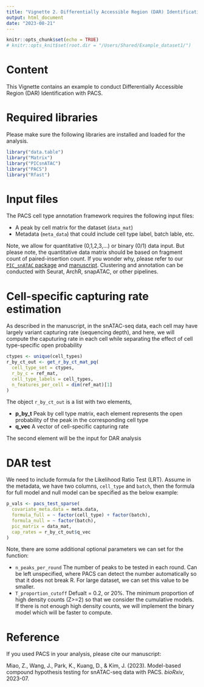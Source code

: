 ```yaml
---
title: "Vignette 2. Differentially Accessible Region (DAR) Identification with PACS"
output: html_document
date: "2023-08-21"
---
```


```r
knitr::opts_chunk$set(echo = TRUE)
# knitr::opts_knit$set(root.dir = "/Users/Shared/Example_dataset1/")
```

# Content

This Vignette contains an example to conduct Differentially Accessible Region (DAR) Identification with PACS. 

# Required libraries
Please make sure the following libraries are installed and loaded for the analysis. 
```r
library("data.table")
library("Matrix")
library("PICsnATAC")
library("PACS")
library("Rfast")
```

# Input files

The PACS cell type annotation framework requires the following input files:

  * A peak by cell matrix for the dataset (`data_mat`)
  * Metadata (`meta_data`) that could include cell type label, batch lable, etc. 

Note, we allow for quantitative (0,1,2,3,...) or binary (0/1) data input. But please note, the quantitative data matrix should be based on fragment count of paired-insertion count. If you wonder why, please refer to our
[`PIC_snATAC` package](https://github.com/Zhen-Miao/PIC-snATAC) and [manuscript](https://github.com/Zhen-Miao/PIC-snATAC). 
Clustering and annotation can be conducted with Seurat, ArchR, snapATAC, or other pipelines. 

# Cell-specific capturing rate estimation
As described in the manuscript, in the snATAC-seq data, each cell may have largely variant 
capturing rate (sequencing depth), and here, we will compute the caputuring rate in each cell
while separating the effect of cell type-specific open probability
```r
ctypes <- unique(cell_types)
r_by_ct_out <- get_r_by_ct_mat_pq(
  cell_type_set = ctypes,
  r_by_c = ref_mat,
  cell_type_labels = cell_types,
  n_features_per_cell = dim(ref_mat)[1]
)
```

The object `r_by_ct_out` is a list with two elements,

* **p_by_t** Peak by cell type matrix, each element represents the open probability of the peak in the corresponding cell type
* **q_vec** A vector of cell-specific capturing rate

The second element will be the input for DAR analysis

# DAR test
We need to include formula for the Likelihood Ratio Test (LRT). Assume in the metadata, we have 
two columns,  `cell_type` and `batch`, then the formula for full model and null model can be specified
as the below example:

```r
p_vals <- pacs_test_sparse(
  covariate_meta.data = meta.data,
  formula_full = ~ factor(cell_type) + factor(batch),
  formula_null = ~ factor(batch),
  pic_matrix = data_mat,
  cap_rates = r_by_ct_out$q_vec
)
```

Note, there are some additional optional parameters we can set for the function:
 
 * `n_peaks_per_round` The number of peaks to be tested in each round. Can be left unspecified, where
 PACS can detect the number automatically so that it does not break R. For large dataset, we
 can set this value to be smaller.
 * `T_proportion_cutoff` Defualt = 0.2, or 20%. The minimum proportion of high density counts (Z>=2) so that we consider the cumulative models. If there is not enough high density counts, we will implement the binary model which will be faster to compute.


# Reference
If you used PACS in your analysis, please cite our manuscript:

Miao, Z., Wang, J., Park, K., Kuang, D., & Kim, J. (2023). Model-based compound hypothesis testing for snATAC-seq data with PACS. _bioRxiv_, 2023-07.
